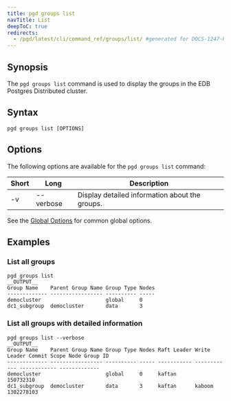 ```yaml
---
title: pgd groups list
navTitle: List
deepToC: true
redirects:
  - /pgd/latest/cli/command_ref/groups/list/ #generated for DOCS-1247-PGD-6.0-Docs
---
```


## Synopsis

The `pgd groups list` command is used to display the groups in the EDB Postgres Distributed cluster.

## Syntax

```plaintext
pgd groups list [OPTIONS]
```

## Options

The following options are available for the `pgd groups list` command:

| Short | Long      | Description                                    |
|-------|-----------|------------------------------------------------|
| -v    | --verbose | Display detailed information about the groups. |

See the [Global Options](../#global-options) for common global options.

## Examples

### List all groups

```shell
pgd groups list
__OUTPUT__
Group Name    Parent Group Name Group Type Nodes
------------- ----------------- ---------- -----
democluster                     global     0    
dc1_subgroup  democluster       data       3  
```

### List all groups with detailed information

```shell
pgd groups list --verbose
__OUTPUT__
Group Name    Parent Group Name Group Type Nodes Raft Leader Write Leader Commit Scope Node Group ID
------------- ----------------- ---------- ----- ----------- ------------ ------------ -------------
democluster                     global     0     kaftan                                150732310    
dc1_subgroup  democluster       data       3     kaftan      kaboom                    1302278103  
```
